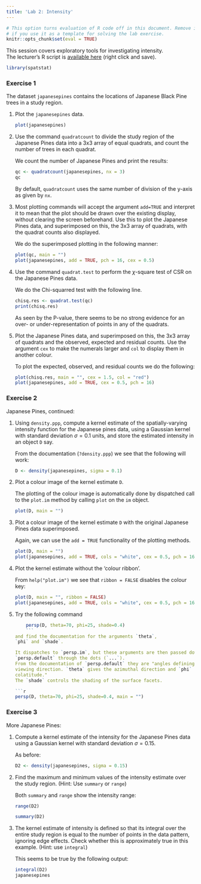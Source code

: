 ```yaml
---
title: 'Lab 2: Intensity'
---
```


```r
# This option turns evaluation of R code off in this document. Remove it
# if you use it as a template for solving the lab exercise.
knitr::opts_chunk$set(eval = TRUE)
```

This session covers exploratory tools for investigating intensity.  
The lecturer's R script is [available here](https://raw.githubusercontent.com/spatstat/testWorkshop/master/Scripts/script02.R) (right click and save).

```r
library(spatstat)
```

### Exercise 1

The dataset `japanesepines` contains the locations of
Japanese Black Pine trees in a study region.

1.  Plot the `japanesepines` data.

    ```r
    plot(japanesepines)
    ```

2.  Use the command `quadratcount` to divide the study
    region of the Japanese Pines data into a 3x3 array of
    equal quadrats, and count the number of trees in each quadrat.

    We count the number of Japanese Pines and print the results:
    
    ```r
    qc <- quadratcount(japanesepines, nx = 3)
    qc
    ```
    
    By default, `quadratcount` uses the same number of division of the y-axis as
    given by `nx`.

3.  Most plotting commands will accept the argument
    `add=TRUE` and interpret it to mean that the plot
    should be drawn over the existing display, without clearing the
    screen beforehand. Use this to plot the Japanese Pines data, and
    superimposed on this, the 3x3 array of quadrats, with
    the quadrat counts also displayed.

    We do the superimposed plotting in the following manner:

    ```r
    plot(qc, main = "")
    plot(japanesepines, add = TRUE, pch = 16, cex = 0.5)
    ```

4.  Use the command `quadrat.test` to perform the
    $\chi$-square test of CSR on the Japanese Pines data.
    
    We do the Chi-squarred test with the following line.
    
    ```r
    chisq.res <- quadrat.test(qc)
    print(chisq.res)
    ```
    
    As seen by the P-value, there seems to be no strong evidence for an over- or
    under-representation of points in any of the quadrats.

5.  Plot the Japanese Pines data, and superimposed on this, the
    3x3 array of quadrats and the observed, expected and
    residual counts. Use the argument `cex` to make the
    numerals larger and `col` to display them in another
    colour.
    
    To plot the expected, observed, and residual counts we do the following:
    
    ```r
    plot(chisq.res, main = "", cex = 1.5, col = "red")
    plot(japanesepines, add = TRUE, cex = 0.5, pch = 16)
    ```


### Exercise 2

Japanese Pines, continued:

1.  Using `density.ppp`, compute a kernel estimate of the
    spatially-varying intensity function for the Japanese pines
    data, using a Gaussian kernel with standard deviation
    $\sigma=0.1$ units, and store the estimated intensity in an
    object `D` say.

    From the documentation (`?density.ppp`) we see that the following will work:
    
    ```r
    D <- density(japanesepines, sigma = 0.1)
    ```

2.  Plot a colour image of the kernel estimate `D`.

    The plotting of the colour image is automatically done by dispatched call to
    the `plot.im` method by calling `plot` on the `im` object.

    ```r
    plot(D, main = "")
    ```

3.  Plot a colour image of the kernel estimate `D` with
    the original Japanese Pines data superimposed.

    Again, we can use the `add = TRUE` functionality of the plotting methods.
    
    ```r
    plot(D, main = "")
    plot(japanesepines, add = TRUE, cols = "white", cex = 0.5, pch = 16)
    ```

4.  Plot the kernel estimate without the ‘colour ribbon’.

    From `help("plot.im")` we see that `ribbon = FALSE` disables the colour key:
    ```r
    plot(D, main = "", ribbon = FALSE)
    plot(japanesepines, add = TRUE, cols = "white", cex = 0.5, pch = 16)
    ```
    
5.  Try the following command
    ```r
    persp(D, theta=70, phi=25, shade=0.4)
    ```
    and find the documentation for the arguments `theta`,
    `phi` and `shade`.

    It dispatches to `persp.im`, but these arguments are then passed down to
    `persp.default` through the dots (`...`).
    From the documentation of `persp.default` they are "angles defining the
    viewing direction. `theta` gives the azimuthal direction and `phi` the
    colatitude."
    The `shade` controls the shading of the surface facets.

    ```r
    persp(D, theta=70, phi=25, shade=0.4, main = "")
    ```


### Exercise 3

More Japanese Pines:

1.  Compute a kernel estimate of the intensity for the Japanese
    Pines data using a Gaussian kernel with standard deviation
    $\sigma=0.15$.

    As before:
    
    ```r
    D2 <- density(japanesepines, sigma = 0.15)
    ```

2.  Find the maximum and minimum values of the intensity estimate
    over the study region. (Hint: Use `summary` or `range`)

    Both `summary` and `range` show the intensity range:
    
    ```r
    range(D2)
    ```
    
    ```r
    summary(D2)
    ```
    
3.  The kernel estimate of intensity is defined so that its integral
    over the entire study region is equal to the number of points in
    the data pattern, ignoring edge effects. Check whether this is
    approximately true in this example. (Hint: use `integral`)

    This seems to be true by the following output:
    
    ```r
    integral(D2)
    japanesepines
    ```
